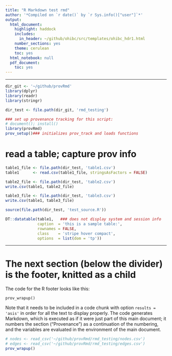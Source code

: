 ```yaml
---
title: "R Markdown test rmd"
author: '*Compiled on `r date()` by `r Sys.info()["user"]`*'
output:
  html_document:
    highlight: haddock
    includes:
      in_header: ~/github/ohibc/src/templates/ohibc_hdr1.html
    number_sections: yes
    theme: cerulean
    toc: yes
  html_notebook: null
  pdf_document:
    toc: yes
---
```


-----

```r
dir_git <- '~/github/provRmd'
library(dplyr)
library(readr)
library(stringr)

dir_test <- file.path(dir_git, 'rmd_testing')

### set up provenance tracking for this script:
# document(); install()
library(provRmd)
prov_setup()### initializes prov_track and loads functions

```

# read a table; capture prov info

```r
table1_file <- file.path(dir_test, 'table1.csv')
table1      <- read.csv(table1_file, stringsAsFactors = FALSE)

table2_file <- file.path(dir_test, 'table2.csv')
write.csv(table1, table2_file)

table3_file <- file.path(dir_test, 'table3.csv')
write.csv(table1, table3_file)

```

```r
source(file.path(dir_test, 'test_source.R'))

```

```r
DT::datatable(table1,   ### does not display system and session info
              caption  = 'this is a sample table:',              
              rownames = FALSE,
              class    = 'stripe hover compact',
              options  = list(dom = 'tp'))
```

-----

# The next section (below the divider) is the footer, knitted as a child

The code for the R footer looks like this:

`prov_wrapup()`

Note that it needs to be included in a code chunk with option `results = 'asis'` in order for all the text to display properly.  The code generates Markdown, which is executed as if it were just part of this main document; it numbers the section ("Provenance") as a continuation of the numbering, and the variables are evaluated in the environment of the main document.

``` r

# nodes <- read_csv('~/github/provRmd/rmd_testing/nodes.csv')
# edges <- read_csv('~/github/provRmd/rmd_testing/edges.csv')
prov_wrapup()

```
